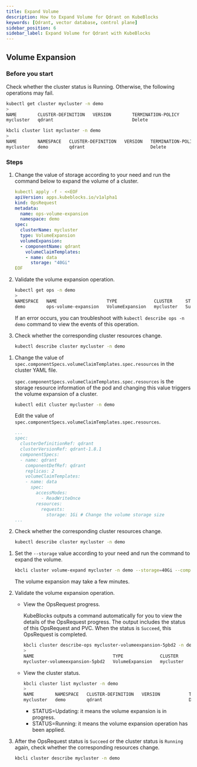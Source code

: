 ```yaml
---
title: Expand Volume
description: How to Expand Volume for Qdrant on KubeBlocks
keywords: [Qdrant, vector database, control plane]
sidebar_position: 6
sidebar_label: Expand Volume for Qdrant with KubeBlocks
---
```



## Volume Expansion

### Before you start

Check whether the cluster status is Running. Otherwise, the following operations may fail.

<Tabs>

<TabItem value="kubectl" label="kubectl" default>

```bash
kubectl get cluster mycluster -n demo
>
NAME        CLUSTER-DEFINITION   VERSION        TERMINATION-POLICY     STATUS    AGE
mycluster   qdrant                              Delete                 Running   47m
```

</TabItem>

<TabItem value="kbcli" label="kbcli">

```bash
kbcli cluster list mycluster -n demo
>
NAME        NAMESPACE   CLUSTER-DEFINITION   VERSION   TERMINATION-POLICY   STATUS    CREATED-TIME
mycluster   demo        qdrant                         Delete               Running   Aug 15,2023 23:03 UTC+0800
```

</TabItem>

</Tabs>

### Steps

<Tabs>

<TabItem value="OpsRequest" label="OpsRequest" default>

1. Change the value of storage according to your need and run the command below to expand the volume of a cluster.

    ```yaml
    kubectl apply -f - <<EOF
    apiVersion: apps.kubeblocks.io/v1alpha1
    kind: OpsRequest
    metadata:
      name: ops-volume-expansion
      namespace: demo
    spec:
      clusterName: mycluster
      type: VolumeExpansion
      volumeExpansion:
      - componentName: qdrant
        volumeClaimTemplates:
        - name: data
          storage: "40Gi"
    EOF
    ```

2. Validate the volume expansion operation.

    ```bash
    kubectl get ops -n demo
    >
    NAMESPACE   NAME                   TYPE              CLUSTER     STATUS    PROGRESS   AGE
    demo        ops-volume-expansion   VolumeExpansion   mycluster   Succeed   3/3        6m
    ```

    If an error occurs, you can troubleshoot with `kubectl describe ops -n demo` command to view the events of this operation.

3. Check whether the corresponding cluster resources change.

    ```bash
    kubectl describe cluster mycluster -n demo
    ```

</TabItem>

<TabItem value="Edit cluster YAML file" label="Edit cluster YAML file">

1. Change the value of `spec.componentSpecs.volumeClaimTemplates.spec.resources` in the cluster YAML file.

   `spec.componentSpecs.volumeClaimTemplates.spec.resources` is the storage resource information of the pod and changing this value triggers the volume expansion of a cluster.

   ```bash
   kubectl edit cluster mycluster -n demo
   ```

   Edit the value of `spec.componentSpecs.volumeClaimTemplates.spec.resources`.

   ```yaml
   ...
   spec:
     clusterDefinitionRef: qdrant
     clusterVersionRef: qdrant-1.8.1
     componentSpecs:
     - name: qdrant
       componentDefRef: qdrant
       replicas: 2
       volumeClaimTemplates:
       - name: data
         spec:
           accessModes:
             - ReadWriteOnce
           resources:
             requests:
               storage: 1Gi # Change the volume storage size
   ...
   ```

2. Check whether the corresponding cluster resources change.

    ```bash
    kubectl describe cluster mycluster -n demo
    ```

</TabItem>

<TabItem value="kbcli" label="kbcli">

1. Set the `--storage` value according to your need and run the command to expand the volume.

    ```bash
    kbcli cluster volume-expand mycluster -n demo --storage=40Gi --components=qdrant -t data
    ```

    The volume expansion may take a few minutes.

2. Validate the volume expansion operation.

    - View the OpsRequest progress.

       KubeBlocks outputs a command automatically for you to view the details of the OpsRequest progress. The output includes the status of this OpsRequest and PVC. When the status is `Succeed`, this OpsRequest is completed.

       ```bash
       kbcli cluster describe-ops mycluster-volumeexpansion-5pbd2 -n demo
       >
       NAME                              TYPE              CLUSTER      STATUS   PROGRESS   AGE
       mycluster-volumeexpansion-5pbd2   VolumeExpansion   mycluster    Running  1/1        67s
       ```

    - View the cluster status.

       ```bash
       kbcli cluster list mycluster -n demo
       >
       NAME        NAMESPACE   CLUSTER-DEFINITION   VERSION           TERMINATION-POLICY   STATUS     CREATED-TIME
       mycluster   demo        qdrant                                 Delete               Updating   Aug 15,2023 23:03 UTC+0800
       ```

      * STATUS=Updating: it means the volume expansion is in progress.
      * STATUS=Running: it means the volume expansion operation has been applied.

3. After the OpsRequest status is `Succeed` or the cluster status is `Running` again, check whether the corresponding resources change.

    ```bash
    kbcli cluster describe mycluster -n demo
    ```

</TabItem>

</Tabs>
